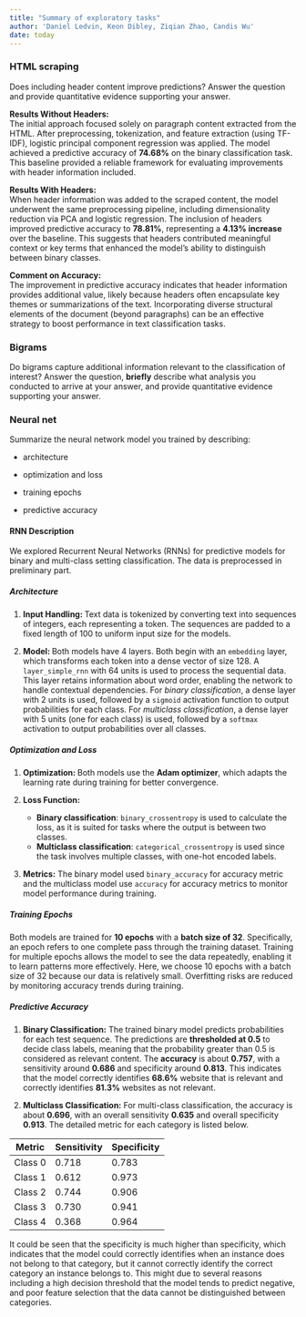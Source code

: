 ```yaml
---
title: "Summary of exploratory tasks"
author: 'Daniel Ledvin, Keon Dibley, Ziqian Zhao, Candis Wu'
date: today
---
```


### HTML scraping

Does including header content improve predictions? Answer the question and provide quantitative evidence supporting your answer.

**Results Without Headers:**  
The initial approach focused solely on paragraph content extracted from the HTML. After preprocessing, tokenization, and feature extraction (using TF-IDF), logistic principal component regression was applied. The model achieved a predictive accuracy of **74.68%** on the binary classification task. This baseline provided a reliable framework for evaluating improvements with header information included.

**Results With Headers:**  
When header information was added to the scraped content, the model underwent the same preprocessing pipeline, including dimensionality reduction via PCA and logistic regression. The inclusion of headers improved predictive accuracy to **78.81%**, representing a **4.13% increase** over the baseline. This suggests that headers contributed meaningful context or key terms that enhanced the model's ability to distinguish between binary classes.

**Comment on Accuracy:**  
The improvement in predictive accuracy indicates that header information provides additional value, likely because headers often encapsulate key themes or summarizations of the text. Incorporating diverse structural elements of the document (beyond paragraphs) can be an effective strategy to boost performance in text classification tasks. 

### Bigrams

Do bigrams capture additional information relevant to the classification of interest? Answer the question, **briefly** describe what analysis you conducted to arrive at your answer, and provide quantitative evidence supporting your answer.

### Neural net

Summarize the neural network model you trained by describing:

-   architecture

-   optimization and loss

-   training epochs

-   predictive accuracy

#### RNN Description

We explored Recurrent Neural Networks (RNNs) for predictive models for binary and multi-class setting classification. The data is preprocessed in preliminary part. 

##### **Architecture**

1. **Input Handling: **
Text data is tokenized by converting text into sequences of integers, each representing a token. The sequences are padded to a fixed length of 100 to uniform input size for the models.

2. **Model: **
Both models have 4 layers. Both begin with an `embedding` layer, which transforms each token into a dense vector of size 128. A `layer_simple_rnn` with 64 units is used to process the sequential data. This layer retains information about word order, enabling the network to handle contextual dependencies. For *binary classification*, a dense layer with 2 units is used, followed by a `sigmoid` activation function to output probabilities for each class. For *multiclass classification*, a dense layer with 5 units (one for each class) is used, followed by a `softmax` activation to output probabilities over all classes.


##### **Optimization and Loss**

1. **Optimization: ** Both models use the **Adam optimizer**, which adapts the learning rate during training for better convergence.

2. **Loss Function:**
   - **Binary classification**: `binary_crossentropy` is used to calculate the loss, as it is suited for tasks where the output is between two classes.
   - **Multiclass classification**: `categorical_crossentropy` is used since the task involves multiple classes, with one-hot encoded labels.

3. **Metrics:** The binary model used `binary_accuracy` for accuracy metric and the multiclass model use `accuracy` for accuracy metrics to monitor model performance during training.

##### **Training Epochs**

Both models are trained for **10 epochs** with a **batch size of 32**. Specifically, an epoch refers to one complete pass through the training dataset. Training for multiple epochs allows the model to see the data repeatedly, enabling it to learn patterns more effectively. Here, we choose 10 epochs with a batch size of 32 because our data is relatively small. Overfitting risks are reduced by monitoring accuracy trends during training.


##### **Predictive Accuracy**

1. **Binary Classification:** The trained binary model predicts probabilities for each test sequence. The predictions are **thresholded at 0.5** to decide class labels, meaning that the probability greater than 0.5 is considered as relevant content. The **accuracy** is about **0.757**, with a sensitivity around **0.686** and specificity around **0.813**. This indicates that the model correctly identifies **68.6%** website that is relevant and correctly identifies **81.3%** websites as not relevant. 


2. **Multiclass Classification:** For multi-class classification, the accuracy is about **0.696**, with an overall sensitivity **0.635** and overall specificity **0.913**. The detailed metric for each category is listed below.

| Metric | Sensitivity | Specificity |
|----------|----------|----------|
| Class 0    | 0.718   | 0.783   |
| Class 1    | 0.612   | 0.973   |
| Class 2    | 0.744   | 0.906   |
| Class 3    | 0.730   | 0.941   |
| Class 4    | 0.368   | 0.964   |

It could be seen that the specificity is much higher than specificity, which indicates that the model could correctly identifies when an instance does not belong to that category, but it cannot correctly identify the correct category an instance belongs to. This might due to several reasons including a high decision threshold that the model tends to predict negative, and poor feature selection that the data cannot be distinguished between categories.


